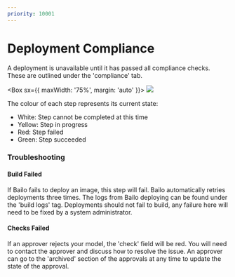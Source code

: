 ```yaml
---
priority: 10001
---
```




# Deployment Compliance

A deployment is unavailable until it has passed all compliance checks. These are outlined under the 'compliance' tab.

<Box sx={{ maxWidth: '75%', margin: 'auto' }}>
  <Image src={bailoDeploymentCompliance} />
</Box>

The colour of each step represents its current state:

- White: Step cannot be completed at this time
- Yellow: Step in progress
- Red: Step failed
- Green: Step succeeded

### Troubleshooting

#### Build Failed

If Bailo fails to deploy an image, this step will fail. Bailo automatically retries deployments three times. The logs
from Bailo deploying can be found under the 'build logs' tag. Deployments should not fail to build, any failure here
will need to be fixed by a system administrator.

#### Checks Failed

If an approver rejects your model, the 'check' field will be red. You will need to contact the approver and discuss how
to resolve the issue. An approver can go to the 'archived' section of the approvals at any time to update the state of
the approval.


